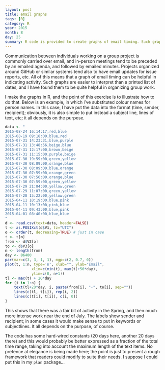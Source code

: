 ```yaml
---
layout: post
title: email graphs
tags: [R]
category: R
year: 2015
month: 8
day: 25
summary: R code is provided to create graphs of email timing. Such graphs can be helpful in documenting progress in group projects for which email frequency is of interest.
---
```


Communication between individuals working on a group project is commonly
carried over email, and in-person meetings tend to be preceded by an emailed
agenda, and followed by emailed minutes.  Projects organized around GitHub or
similar systems tend also to have email updates for issue reports, etc.  All of
this means that a graph of email timing can be helpful in indicating activity.
Such graphs are easier to interpret than a printed list of dates, and I have
found them to be quite helpful in organizing group work.

I make the graphs in R, and the point of this exercise is to illustrate how to
do that.  Below is an example, in which I've substituted colour names for
person names. In this case, I have put the data into the format (time, sender,
recipient); obviously, it is also simple to put instead a subject line, lines
of text, etc; it all depends on the purpose.

```r
data <- "
2015-08-24 16:14:17,red,blue
2015-08-19 09:18:00,blue,red
2015-07-31 14:23:31,blue,purple
2015-07-31 13:48:56,beige,blue
2015-07-31 12:17:00,brown,beige
2015-07-31 11:15:00,purple,beige
2015-07-30 19:59:00,green,yellow
2015-07-30 08:09:00,orange,blue
2015-07-30 08:09:00,blue,orange
2015-07-30 07:59:00,orange,green
2015-07-30 07:56:00,orange,blue
2015-07-30 07:59:00,green,yellow
2015-07-29 21:04:00,yellow,green
2015-07-29 11:07:00,green,yellow
2015-07-28 15:22:00,yellow,green
2015-04-11 10:19:00,blue,pink
2015-04-11 10:13:00,pink,blue
2015-04-11 09:43:00,blue,pink
2015-04-01 08:40:00,blue,blue
"
d <- read.csv(text=data, header=FALSE)
t <- as.POSIXct(d$V1, tz="UTC")
o <- order(t, decreasing=TRUE) # just in case
t <- t[o]
from <- d$V2[o]
to <- d$V3[o]
n <- length(from)
day <- 86400
par(mar=c(3, 3, 1, 1), mgp=c(2, 0.7, 0))
plot(t, 1:n, type='n', xlab="", ylab="Email",
            xlim=c(min(t), max(t)+50*day),
            ylim=c(0, n+1))
tl <- max(t) + 20*day
for (i in 1:n) {
    text(tl+20*day, i, paste(from[i], "-", to[i], sep=""))
    lines(c(tl, t[i]), rep(i, 2))
    lines(c(t[i], t[i]), c(i, 0))
}
```

This shows that there was a fair bit of activity in the Spring, and then much
more intense work near the end of July.  The labels show sender and recipient;
in some cases it would make sense to put in keywords or subjectlines. It all
depends on the purpose, of course.

The code has some hard-wired constants (20 days here, another 20 days there)
and this would probably be better expressed as a fraction of the total time
range, taking into account the maximum length of the text items.  No pretence
at elegance is being made here; the point is just to present a rough framework
that readers could modify to suite their needs.  I suppose I could put this in
my ``plan`` package...
